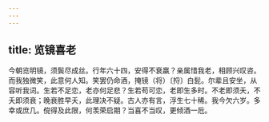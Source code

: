 ```yaml
---
---
---
```

title: 览镜喜老
---



今朝览明镜，须鬓尽成丝。行年六十四，安得不衰羸？亲属惜我老，相顾兴叹咨。而我独微笑，此意何人知。笑罢仍命酒，掩镜（将）〔捋〕白髭。尔辈且安坐，从容听我词。生若不足恋，老亦何足悲？生若苟可恋，老即生多时。不老即须夭，不夭即须衰；晚衰胜早夭，此理决不疑。古人亦有言，浮生七十稀。我今欠六岁。多幸或庶几。傥得及此限，何羡荣启期？当喜不当叹，更倾酒一卮。